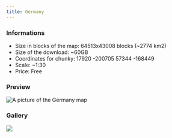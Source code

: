 ---
title: Germany
---


### Informations
* Size in blocks of the map: 64513x43008 blocks (~2774 km2)
* Size of the download: ~60GB
* Coordinates for chunky: 17920 -200705 57344 -168449 
* Scale: ~1:30
* Price: Free

### Preview
<img src="/img/maps/previews/europe/germany.webp" alt="A picture of the Germany map"></img>   

### Gallery
<Slider dots arrows={false} infinite slidesToShow={1} slidesToScroll={1} pauseOnHover speed={500} autoplay autoplaySpeed={3000}>
    <img src="/img/maps/gallery/europe/germany/0.webp"></img>
</Slider>